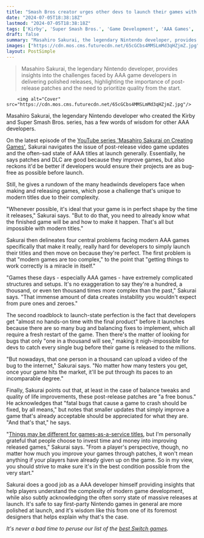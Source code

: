 ```yaml
---
title: "Smash Bros creator urges other devs to launch their games with as few bugs as possible because patches won't matter if 'your players have already given up on the game'"
date: "2024-07-05T18:38:18Z"
lastmod: "2024-07-05T18:38:18Z"
tags: ['Kirby', 'Super Smash Bros.', 'Game Development', 'AAA Games', 'Post-Release Updates', 'DLC', 'Bugs', 'Complexity', 'Balance Tweaks', 'Quality of Life Improvements']
draft: false
summary: "Masahiro Sakurai, the legendary Nintendo developer, provides insights into the challenges faced by AAA game developers in delivering polished releases, highlighting the importance of post-release patches and the need to prioritize quality from the start."
images: ["https://cdn.mos.cms.futurecdn.net/65cGCbs4MMSLmMd3qHZjmZ.jpg"]
layout: PostSimple
---
```

> Masahiro Sakurai, the legendary Nintendo developer, provides insights into the challenges faced by AAA game developers in delivering polished releases, highlighting the importance of post-release patches and the need to prioritize quality from the start.


        <img alt="Cover" src="https://cdn.mos.cms.futurecdn.net/65cGCbs4MMSLmMd3qHZjmZ.jpg"/>
        
Masahiro Sakurai, the legendary Nintendo developer who created the Kirby and Super Smash Bros. series, has a few words of wisdom for other AAA developers.

On the latest episode of the [YouTube series 'Masahiro Sakurai on Creating Games'](https://www.youtube.com/watch?v=e89D_CG9P0g), Sakurai navigates the issue of post-release video game updates and the often-sad state of AAA titles at launch generally. Essentially, he says patches and DLC are good because they improve games, but also reckons it'd be better if developers would ensure their projects are as bug-free as possible before launch.

Still, he gives a rundown of the many headwinds developers face when making and releasing games, which pose a challenge that's unique to modern titles due to their complexity.

"Whenever possible, it's ideal that your game is in perfect shape by the time it releases," Sakurai says. "But to do that, you need to already know what the finished game will be and how to make it happen. That's all but impossible with modern titles."

Sakurai then delineates four central problems facing modern AAA games specifically that make it really, really hard for developers to simply launch their titles and then move on because they're perfect. The first problem is that "modern games are too complex," to the point that "getting things to work correctly is a miracle in itself."

"Games these days - especially AAA games - have extremely complicated structures and setups. It's no exaggeration to say they're a hundred, a thousand, or even ten thousand times more complex than the past," Sakurai says. "That immense amount of data creates instability you wouldn't expect from pure ones and zeroes."



The second roadblock to launch-state perfection is the fact that developers get "almost no hands-on time with the final product" before it launches because there are so many bug and balancing fixes to implement, which all require a fresh restart of the game. Then there's the matter of looking for bugs that only "one in a thousand will see," making it nigh-impossible for devs to catch every single bug before their game is released to the millions.

"But nowadays, that one person in a thousand can upload a video of the bug to the internet," Sakurai says. "No matter how many testers you get, once your game hits the market, it'll be put through its paces to an incomparable degree."

Finally, Sakurai points out that, at least in the case of balance tweaks and quality of life improvements, these post-release patches are "a free bonus." He acknowledges that "fatal bugs that cause a game to crash should be fixed, by all means," but notes that smaller updates that simply improve a game that's already acceptable should be appreciated for what they are. "And that's that," he says.

"[Things may be different for games-as-a-service titles](https://www.gamesradar.com/its-just-impossible-devs-explain-why-big-online-games-always-seem-to-break-at-launch/), but I'm personally grateful that people choose to invest time and money into improving released games," Sakurai says. "From a player's perspective, though, no matter how much you improve your games through patches, it won't mean anything if your players have already given up on the game. So in my view, you should strive to make sure it's in the best condition possible from the very start."

Sakurai does a good job as a AAA developer himself providing insights that help players understand the complexity of modern game development, while also subtly acknowledging the often sorry state of massive releases at launch. It's safe to say first-party Nintendo games in general are more polished at launch, and it's wisdom like this from one of its foremost designers that helps explain why that's the case.

*It's never a bad time to peruse our list of the *[<em>best Switch games</em>](https://www.gamesradar.com/best-switch-games/)*.*
        